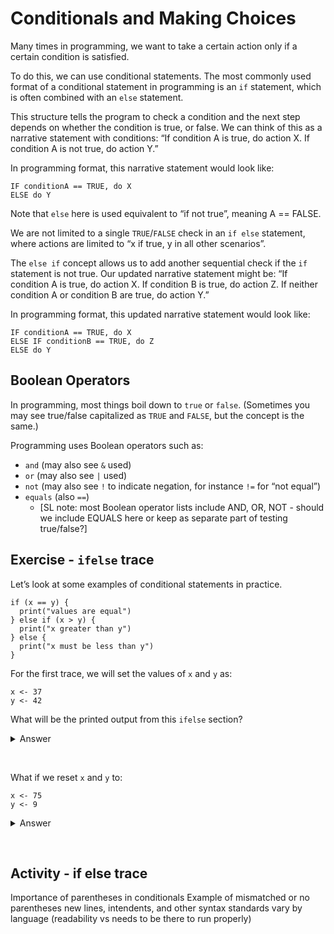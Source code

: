 # Conditionals and Making Choices

Many times in programming, we want to take a certain action only if a certain condition is satisfied.\

To do this, we can use conditional statements. The most commonly used format of a conditional statement in programming is an `if` statement, which is often combined with an `else` statement.\

This structure tells the program to check a condition and the next step depends on whether the condition is true, or false. We can think of this as a narrative statement with conditions: "If condition A is true, do action X. If condition A is not true, do action Y."\

In programming format, this narrative statement would look like: 

```
IF conditionA == TRUE, do X
ELSE do Y
```

Note that `else` here is used equivalent to "if not true", meaning A == FALSE.\

We are not limited to a single `TRUE`/`FALSE` check in an `if else` statement, where actions are limited to "x if true, y in all other scenarios".

The `else if` concept allows us to add another sequential check if the `if` statement is not true. Our updated narrative statement might be: "If condition A is true, do action X. If condition B is true, do action Z. If neither condition A or condition B are true, do action Y."\

In programming format, this updated narrative statement would look like: 

```
IF conditionA == TRUE, do X
ELSE IF conditionB == TRUE, do Z
ELSE do Y
```

## Boolean Operators

In programming, most things boil down to `true` or `false`. (Sometimes you may see true/false capitalized as `TRUE` and `FALSE`, but the concept is the same.)\

Programming uses Boolean operators such as:\

- `and` (may also see `&` used)
- `or` (may also see `|` used)
- `not` (may also see `!` to indicate negation, for instance `!=` for "not equal")
- `equals` (also `==`) 
  - [SL note: most Boolean operator lists include AND, OR, NOT - should we include EQUALS here or keep as separate part of testing true/false?]


## Exercise - `ifelse` trace 

Let's look at some examples of conditional statements in practice.

```
if (x == y) {
  print("values are equal")
} else if (x > y) {
  print("x greater than y")
} else {
  print("x must be less than y")
}
```
For the first trace, we will set the values of `x` and `y` as:

```
x <- 37
y <- 42
```

What will be the printed output from this `ifelse` section?\

<details>
<summary>Answer</summary>
x must be less than y 
</details>\

What if we reset `x` and `y` to:

```
x <- 75
y <- 9
```
<details>
<summary>Answer</summary>
x greater than y
</details>\

## Activity - if else trace
Importance of parentheses in conditionals
Example of mismatched or no parentheses
new lines, intendents, and other syntax standards vary by language (readability vs needs to be there to run properly)

